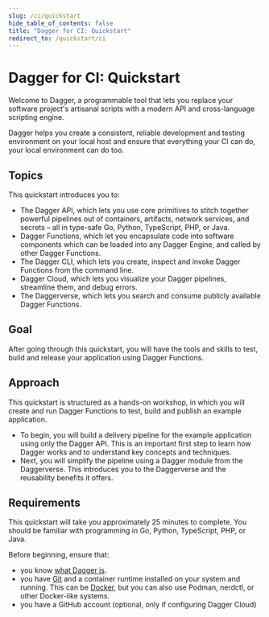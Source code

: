 ```yaml
---
slug: /ci/quickstart
hide_table_of_contents: false
title: "Dagger for CI: Quickstart"
redirect_to: /quickstart/ci
---
```


# Dagger for CI: Quickstart

Welcome to Dagger, a programmable tool that lets you replace your software project's artisanal scripts with a modern API and cross-language scripting engine.

Dagger helps you create a consistent, reliable development and testing environment on your local host and ensure that everything your CI can do, your local environment can do too.

## Topics

This quickstart introduces you to:

- The Dagger API, which lets you use core primitives to stitch together powerful pipelines out of containers, artifacts, network services, and secrets – all in type-safe Go, Python, TypeScript, PHP, or Java.
- Dagger Functions, which let you encapsulate code into software components which can be loaded into any Dagger Engine, and called by other Dagger Functions.
- The Dagger CLI, which lets you create, inspect and invoke Dagger Functions from the command line.
- Dagger Cloud, which lets you visualize your Dagger pipelines, streamline them, and debug errors.
- The Daggerverse, which lets you search and consume publicly available Dagger Functions.

## Goal

After going through this quickstart, you will have the tools and skills to test, build and release your application using Dagger Functions.

## Approach

This quickstart is structured as a hands-on workshop, in which you will create and run Dagger Functions to test, build and publish an example application.

- To begin, you will build a delivery pipeline for the example application using only the Dagger API. This is an important first step to learn how Dagger works and to understand key concepts and techniques.
- Next, you will simplify the pipeline using a Dagger module from the Daggerverse. This introduces you to the Daggerverse and the reusability benefits it offers.

## Requirements

This quickstart will take you approximately 25 minutes to complete. You should be familiar with programming in Go, Python,  TypeScript, PHP, or Java.

Before beginning, ensure that:
- you know [what Dagger is](../../index.mdx).
- you have [Git](https://git-scm.com/downloads) and a container runtime installed on your system and running. This can be [Docker](https://docs.docker.com/engine/install/), but you can also use Podman, nerdctl, or other Docker-like systems.
- you have a GitHub account (optional, only if configuring Dagger Cloud)

